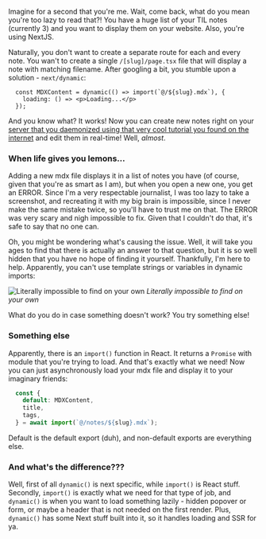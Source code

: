 

Imagine for a second that you're me. Wait, come back, what do you mean you're too lazy to read that?! You have a huge list of your TIL notes (currently 3) and you want to display them on your website. Also, you're using NextJS. 

Naturally, you don't want to create a separate route for each and every note. You wan't to create a single `/[slug]/page.tsx` file that will display a note with matching filename. After googling a bit, you stumble upon a solution - `next/dynamic`:

```
  const MDXContent = dynamic(() => import(`@/${slug}.mdx`), {
    loading: () => <p>Loading...</p>
  });
```

And you know what? It works! Now you can create new notes right on your [server that you daemonized using that very cool tutorial you found on the internet](/til/daemonizing-node-apps) and edit them in real-time! Well, *almost*.

### When life gives you lemons...

Adding a new mdx file displays it in a list of notes you have (of course, given that you're as smart as I am), but when you open a new one, you get an <span className="text-red-500 font-bold">ERROR</span>. Since I'm a very respectable journalist, I was too lazy to take a screenshot, and recreating it with my big brain is impossible, since I never make the same mistake twice, so you'll have to trust me on that. The <span className="text-red-500 font-bold">ERROR</span> was very scary and nigh impossible to fix. Given that I couldn't do that, it's safe to say that no one can.

Oh, you might be wondering what's causing the issue. Well, it will take you ages to find that there is actually an answer to that question, but it is so well hidden that you have no hope of finding it yourself. Thankfully, I'm here to help. Apparently, you can't use template strings or variables in dynamic imports:

![Literally impossible to find on your own](/impossible_to_see.png)
*Literally impossible to find on your own*

What do you do in case something doesn't work? You try something else!

### Something else

Apparently, there is an `import()` function in React. It returns a `Promise` with module that you're trying to load. And that's exactly what we need! Now you can just asynchronously load your mdx file and display it to your imaginary friends:
```ts
  const {
    default: MDXContent,
    title,
    tags,
  } = await import(`@/notes/${slug}.mdx`);
```

Default is the default export (duh), and non-default exports are everything else.

### And what's the difference???

Well, first of all `dynamic()` is next specific, while `import()` is React stuff. Secondly, `import()` is exactly what we need for that type of job, and `dynamic()` is when you want to load something lazily - hidden popover or form, or maybe a header that is not needed on the first render. Plus, `dynamic()` has some Next stuff built into it, so it handles loading and SSR for ya.
